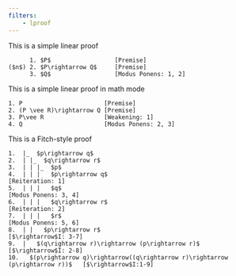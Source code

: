```yaml
---
filters:
    - lproof
---
```

This is a simple linear proof

::: {.lproof} :::

          1. $P$                  [Premise]
    ($n$) 2. $P\rightarrow Q$     [Premise]
          3. $Q$                  [Modus Ponens: 1, 2]

:::

This is a simple linear proof in math mode

::: {.lproof .as-math} :::
    
    1. P                       [Premise]
    2. (P \vee R)\rightarrow Q [Premise]
    3. P\vee R                 [Weakening: 1]
    4. Q                       [Modus Ponens: 2, 3]

:::

This is a Fitch-style proof

::: {.lproof} :::

    1.  |_  $p\rightarrow q$
    2.  | |_  $q\rightarrow r$
    3.  | | |_  $p$
    4.  | | |   $p\rightarrow q$                                                        [Reiteration: 1]
    5.  | | |   $q$                                                                     [Modus Ponens: 3, 4]
    6.  | | |   $q\rightarrow r$                                                        [Reiteration: 2]
    7.  | | |   $r$                                                                     [Modus Ponens: 5, 6]
    8.  | |   $p\rightarrow r$                                                          [$\rightarrow$I: 3-7]
    9.  |   $(q\rightarrow r)\rightarrow (p\rightarrow r)$                              [$\rightarrow$I: 2-8]
    10.   $(p\rightarrow q)\rightarrow((q\rightarrow r)\rightarrow (p\rightarrow r))$   [$\rightarrow$I:1-9]

:::




          
